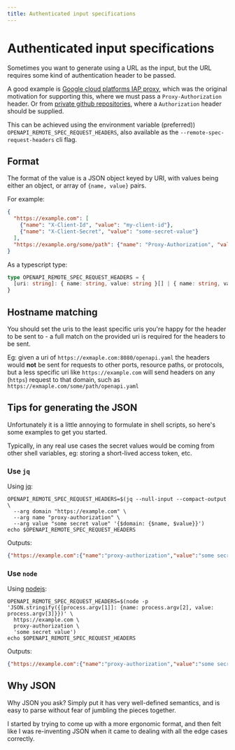```yaml
---
title: Authenticated input specifications
---
```


# Authenticated input specifications

Sometimes you want to generate using a URL as the input, but the URL requires some kind of authentication
header to be passed.

A good example is [Google cloud platforms IAP proxy](https://cloud.google.com/iap/docs/concepts-overview),
which was the original motivation for supporting this, where we must pass a `Proxy-Authorization` header.
Or from [private github repositories](https://docs.github.com/en/rest/authentication/authenticating-to-the-rest-api),
where a `Authorization` header should be supplied.

This can be achieved using the environment variable (preferred)) `OPENAPI_REMOTE_SPEC_REQUEST_HEADERS`,
also available as the `--remote-spec-request-headers` cli flag.

## Format

The format of the value is a JSON object keyed by URI, with values being either an object,
or array of `{name, value}` pairs.

For example:
```json
{
  "https://example.com": [
    {"name": "X-Client-Id", "value": "my-client-id"},
    {"name": "X-Client-Secret", "value": "some-secret-value"}
  ],
  "https://example.org/some/path": {"name": "Proxy-Authorization", "value": "some token"}
}
```

As a typescript type:
```typescript
type OPENAPI_REMOTE_SPEC_REQUEST_HEADERS = {
  [uri: string]: { name: string, value: string }[] | { name: string, value: string }
}
```

## Hostname matching
You should set the uris to the least specific uris you're happy for the header to be sent to -
a full match on the provided uri is required for the headers to be sent.

Eg: given a uri of `https://exmaple.com:8080/openapi.yaml` the headers would **not**
be sent for requests to other ports, resource paths, or protocols, but a less specific
uri like `https://example.com` will send headers on any (`https`) request to that domain,
such as `https://exmaple.com/some/path/openapi.yaml`

## Tips for generating the JSON
Unfortunately it is a little annoying to formulate in shell scripts, so here's some examples to get you started.

Typically, in any real use cases the secret values would be coming from other shell variables, eg: storing a
short-lived access token, etc.

### Use `jq`
Using [jq](https://jqlang.github.io/jq/):
```shell
OPENAPI_REMOTE_SPEC_REQUEST_HEADERS=$(jq --null-input --compact-output \
  --arg domain "https://example.com" \
  --arg name "proxy-authorization" \
  --arg value "some secret value" '{$domain: {$name, $value}}')
echo $OPENAPI_REMOTE_SPEC_REQUEST_HEADERS
```
Outputs:
```json
{"https://example.com":{"name":"proxy-authorization","value":"some secret value"}}
```

### Use `node`
Using [nodejs](https://nodejs.org/):

```shell
OPENAPI_REMOTE_SPEC_REQUEST_HEADERS=$(node -p 'JSON.stringify({[process.argv[1]]: {name: process.argv[2], value: process.argv[3]}})' \
  https://example.com \
  proxy-authorization \
  'some secret value')
echo $OPENAPI_REMOTE_SPEC_REQUEST_HEADERS
```
Outputs:
```json
{"https://example.com":{"name":"proxy-authorization","value":"some secret value"}}
```

## Why JSON
Why JSON you ask? Simply put it has very well-defined semantics, and is easy to parse without
fear of jumbling the pieces together.

I started by trying to come up with a more ergonomic format, and then felt like I was re-inventing JSON
when it came to dealing with all the edge cases correctly.
